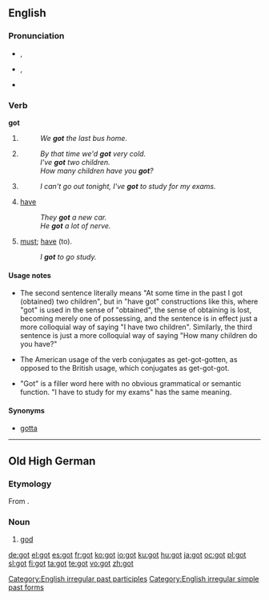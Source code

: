 {{also|göt}}
==English==

{{rank|de|whole|find|191|got|let|world|thing}}

===Pronunciation===
* {{a|RP}} {{IPA|/gɒt/}}, {{SAMPA|/gQt/}}
* {{a|GenAm}} {{IPA|/gɑt/}}, {{SAMPA|/gAt/}}
* {{audio|en-us-got.ogg|Audio (US)}}
*: {{rhymes|ɒt}}

===Verb===
'''got'''

# {{simple past of|[[get]]}}
#: ''We '''got''' the last bus home.''
# {{British}} {{past participle of|[[get]]}}
#: ''By that time we'd '''got''' very cold.''
#: ''I've '''got''' two children.''
#: ''How many children have you '''got'''?''
# {{non-gloss definition|Expressing obligation.}}
#: ''I can't go out tonight, I've '''got''' to study for my exams.''
# {{context|Southern US|UK|slang}} [[have]]
#: ''They '''got''' a new car.''
#: ''He '''got''' a lot of nerve.''
# {{context|Southern US|with [[to]]}} [[must#Verb|must]]; [[have]] (to).
#: ''I '''got''' to go study.''

====Usage notes====
* {{sense|past participle of get}} The second sentence literally means "At some time in the past I got (obtained) two children", but in "have got" constructions like this, where "got" is used in the sense of "obtained", the sense of obtaining is lost, becoming merely one of possessing, and the sentence is in effect just a more colloquial way of saying "I have two children". Similarly, the third sentence is just a more colloquial way of saying "How many children do you have?"
* {{sense|past participle of get}} The American usage of the verb conjugates as get-got-gotten, as opposed to the British usage, which conjugates as get-got-got.
* {{sense|expressing obligation}} "Got" is a filler word here with no obvious grammatical or semantic function. "I have to study for my exams" has the same meaning.

====Synonyms====
* {{sense|must, have (to)}} [[gotta]]

[[Category:English irregular past participles]]
[[Category:English irregular simple past forms]]

----

==Old High German==

===Etymology===
From {{proto|Indo-European|ǵʰuto-|lang=goh}}.

===Noun===
{{infl|goh|noun|g=m}}

# [[god]]

[[de:got]]
[[el:got]]
[[es:got]]
[[fr:got]]
[[ko:got]]
[[io:got]]
[[ku:got]]
[[hu:got]]
[[ja:got]]
[[oc:got]]
[[pl:got]]
[[sl:got]]
[[fi:got]]
[[ta:got]]
[[te:got]]
[[vo:got]]
[[zh:got]]